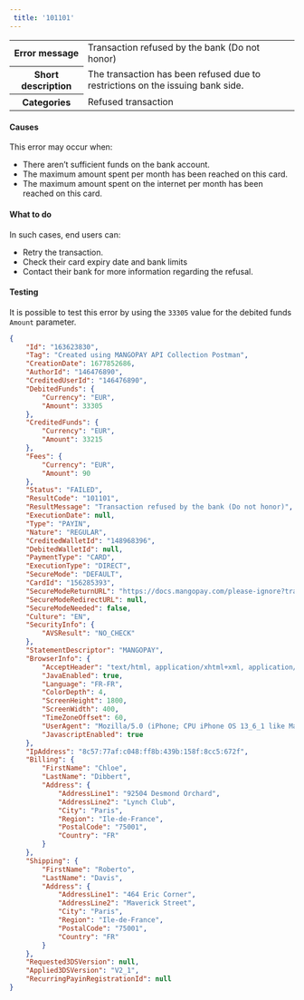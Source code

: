 ---  
 title: '101101'  
---  
  
<table>
    <tbody>
        <tr>
            <th class="header"><strong>Error message</strong></th>
            <td class="table-content">Transaction refused by the bank (Do not honor)</td>
        </tr>
        <tr>
            <th class="header"><strong>Short description</strong></th>
            <td class="table-content">The transaction has been refused due to restrictions on the issuing bank side.</td>
        </tr>
        <tr>
            <th class="header"><strong>Categories</strong></th>
            <td class="table-content">  
<div class="label">Refused transaction</div>
</td>
        </tr>
    </tbody>
</table>  

#### Causes  

This error may occur when:  
- There aren’t sufficient funds on the bank account.  
- The maximum amount spent per month has been reached on this card.  
- The maximum amount spent on the internet per month has been reached on this card.  

#### What to do  

In such cases, end users can:  
- Retry the transaction.  
- Check their card expiry date and bank limits  
- Contact their bank for more information regarding the refusal.  

#### Testing  

It is possible to test this error by using the `33305` value for the debited funds `Amount` parameter.  
```json API Response
{
    "Id": "163623830",
    "Tag": "Created using MANGOPAY API Collection Postman",
    "CreationDate": 1677852686,
    "AuthorId": "146476890",
    "CreditedUserId": "146476890",
    "DebitedFunds": {
        "Currency": "EUR",
        "Amount": 33305
    },
    "CreditedFunds": {
        "Currency": "EUR",
        "Amount": 33215
    },
    "Fees": {
        "Currency": "EUR",
        "Amount": 90
    },
    "Status": "FAILED",
    "ResultCode": "101101",
    "ResultMessage": "Transaction refused by the bank (Do not honor)",
    "ExecutionDate": null,
    "Type": "PAYIN",
    "Nature": "REGULAR",
    "CreditedWalletId": "148968396",
    "DebitedWalletId": null,
    "PaymentType": "CARD",
    "ExecutionType": "DIRECT",
    "SecureMode": "DEFAULT",
    "CardId": "156285393",
    "SecureModeReturnURL": "https://docs.mangopay.com/please-ignore?transactionId=163623830",
    "SecureModeRedirectURL": null,
    "SecureModeNeeded": false,
    "Culture": "EN",
    "SecurityInfo": {
        "AVSResult": "NO_CHECK"
    },
    "StatementDescriptor": "MANGOPAY",
    "BrowserInfo": {
        "AcceptHeader": "text/html, application/xhtml+xml, application/xml;q=0.9, /;q=0.8",
        "JavaEnabled": true,
        "Language": "FR-FR",
        "ColorDepth": 4,
        "ScreenHeight": 1800,
        "ScreenWidth": 400,
        "TimeZoneOffset": 60,
        "UserAgent": "Mozilla/5.0 (iPhone; CPU iPhone OS 13_6_1 like Mac OS X) AppleWebKit/605.1.15 (KHTML, like Gecko) Mobile/15E148",
        "JavascriptEnabled": true
    },
    "IpAddress": "8c57:77af:c048:ff8b:439b:158f:8cc5:672f",
    "Billing": {
        "FirstName": "Chloe",
        "LastName": "Dibbert",
        "Address": {
            "AddressLine1": "92504 Desmond Orchard",
            "AddressLine2": "Lynch Club",
            "City": "Paris",
            "Region": "Ile-de-France",
            "PostalCode": "75001",
            "Country": "FR"
        }
    },
    "Shipping": {
        "FirstName": "Roberto",
        "LastName": "Davis",
        "Address": {
            "AddressLine1": "464 Eric Corner",
            "AddressLine2": "Maverick Street",
            "City": "Paris",
            "Region": "Ile-de-France",
            "PostalCode": "75001",
            "Country": "FR"
        }
    },
    "Requested3DSVersion": null,
    "Applied3DSVersion": "V2_1",
    "RecurringPayinRegistrationId": null
}
```